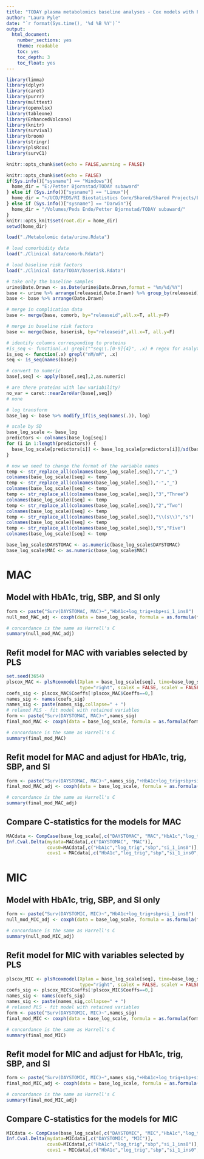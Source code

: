 ```yaml
---
title: "TODAY plasma metabolomics baseline analyses - Cox models with PLS variable selection"
author: "Laura Pyle"
date: "`r format(Sys.time(), '%d %B %Y')`"
output:
  html_document:
    number_sections: yes
    theme: readable
    toc: yes
    toc_depth: 3
    toc_float: yes
---
```


```r
library(limma)
library(dplyr)
library(caret)
library(purrr)
library(multtest)
library(openxlsx)
library(tableone)
library(EnhancedVolcano)
library(knitr)
library(survival)
library(broom)
library(stringr)
library(plsRcox)
library(survC1)

knitr::opts_chunk$set(echo = FALSE,warning = FALSE)

knitr::opts_chunk$set(echo = FALSE)
if(Sys.info()["sysname"] == "Windows"){
  home_dir = "E:/Petter Bjornstad/TODAY subaward"
} else if (Sys.info()["sysname"] == "Linux"){
  home_dir = "~/UCD/PEDS/RI Biostatistics Core/Shared/Shared Projects/Laura/Peds Endo/Petter Bjornstad/TODAY subaward/"
} else if (Sys.info()["sysname"] == "Darwin"){
  home_dir = "/Volumes/Peds Endo/Petter Bjornstad/TODAY subaward/"
}
knitr::opts_knit$set(root.dir = home_dir)
setwd(home_dir)
```

```r
load("./Metabolomic data/urine.Rdata")

# load comorbidity data
load("./Clinical data/comorb.Rdata")

# load baseline risk factors
load("./Clinical data/TODAY/baserisk.Rdata")

# take only the baseline samples
urine$Date.Drawn <- as.Date(urine$Date.Drawn,format = "%m/%d/%Y")
base <- urine %>% arrange(releaseid,Date.Drawn) %>% group_by(releaseid) %>% filter(row_number()==1)
base <- base %>% arrange(Date.Drawn)

# merge in complication data
base <- merge(base, comorb, by="releaseid",all.x=T, all.y=F)

# merge in baseline risk factors
base <- merge(base, baserisk, by="releaseid",all.x=T, all.y=F)

# identify columns corresponding to proteins
#is_seq <- function(.x) grepl("^seq\\.[0-9]{4}", .x) # regex for analytes
is_seq <- function(.x) grepl("nM/mM", .x)
seq <- is_seq(names(base))

# convert to numeric
base[,seq] <- apply(base[,seq],2,as.numeric)

# are there proteins with low variability?
no_var = caret::nearZeroVar(base[,seq])
# none

# log transform
base_log <- base %>% modify_if(is_seq(names(.)), log)

# scale by SD
base_log_scale <- base_log
predictors <- colnames(base_log[seq])
for (i in 1:length(predictors)) {
  base_log_scale[predictors[i]] <- base_log_scale[predictors[i]]/sd(base_log[,paste0(predictors[i])])
}

# now we need to change the format of the variable names
temp <- str_replace_all(colnames(base_log_scale[,seq]),"/","_")
colnames(base_log_scale)[seq] <- temp
temp <- str_replace_all(colnames(base_log_scale[,seq]),"-","_")
colnames(base_log_scale)[seq] <- temp
temp <- str_replace_all(colnames(base_log_scale[,seq]),"3","Three")
colnames(base_log_scale)[seq] <- temp
temp <- str_replace_all(colnames(base_log_scale[,seq]),"2","Two")
colnames(base_log_scale)[seq] <- temp
temp <- str_replace_all(colnames(base_log_scale[,seq]),"\\(s\\)","s")
colnames(base_log_scale)[seq] <- temp
temp <- str_replace_all(colnames(base_log_scale[,seq]),"5","Five")
colnames(base_log_scale)[seq] <- temp

base_log_scale$DAYSTOMAC <- as.numeric(base_log_scale$DAYSTOMAC)
base_log_scale$MAC <- as.numeric(base_log_scale$MAC)
```

# MAC

## Model with HbA1c, trig, SBP, and SI only

```r
form <- paste("Surv(DAYSTOMAC, MAC)~","HbA1c+log_trig+sbp+si_1_ins0")
null_mod_MAC_adj <- coxph(data = base_log_scale, formula = as.formula(form))
```

```r
# concordance is the same as Harrell's C
summary(null_mod_MAC_adj)
```

## Refit model for MAC with variables selected by PLS

```r
set.seed(3654)
plscox_MAC <- plsRcoxmodel(Xplan = base_log_scale[seq], time=base_log_scale$DAYSTOMAC, time2=base_log_scale$MAC, 
                           type="right", scaleX = FALSE, scaleY = FALSE, sparse=TRUE,nt=2)
coefs_sig <- plscox_MAC$Coeffs[!plscox_MAC$Coeffs==0,]
names_sig <- names(coefs_sig)
names_sig <- paste(names_sig,collapse=" + ")
# relaxed PLS - fit model with retained variables
form <- paste("Surv(DAYSTOMAC, MAC)~",names_sig)
final_mod_MAC <- coxph(data = base_log_scale, formula = as.formula(form))
```

```r
# concordance is the same as Harrell's C
summary(final_mod_MAC)
```

## Refit model for MAC and adjust for HbA1c, trig, SBP, and SI

```r
form <- paste("Surv(DAYSTOMAC, MAC)~",names_sig,"+HbA1c+log_trig+sbp+si_1_ins0")
final_mod_MAC_adj <- coxph(data = base_log_scale, formula = as.formula(form))
```

```r
# concordance is the same as Harrell's C
summary(final_mod_MAC_adj)
```

## Compare C-statistics for the models for MAC

```r
MACdata <- CompCase(base_log_scale[,c("DAYSTOMAC", "MAC","HbA1c","log_trig","sbp","si_1_ins0",names(coefs_sig))])
Inf.Cval.Delta(mydata=MACdata[,c("DAYSTOMAC", "MAC")], 
               covs0=MACdata[,c("HbA1c","log_trig","sbp","si_1_ins0")],
               covs1 = MACdata[,c("HbA1c","log_trig","sbp","si_1_ins0",names(coefs_sig))], tau = 3650, seed=3654)


```

# MIC

## Model with HbA1c, trig, SBP, and SI only

```r
form <- paste("Surv(DAYSTOMIC, MIC)~","HbA1c+log_trig+sbp+si_1_ins0")
null_mod_MIC_adj <- coxph(data = base_log_scale, formula = as.formula(form))
```

```r
# concordance is the same as Harrell's C
summary(null_mod_MIC_adj)
```

## Refit model for MIC with variables selected by PLS

```r
plscox_MIC <- plsRcoxmodel(Xplan = base_log_scale[seq], time=base_log_scale$DAYSTOMIC, time2=base_log_scale$MIC, 
                           type="right", scaleX = FALSE, scaleY = FALSE, sparse=TRUE,nt=2)
coefs_sig <- plscox_MIC$Coeffs[!plscox_MIC$Coeffs==0,]
names_sig <- names(coefs_sig)
names_sig <- paste(names_sig,collapse=" + ")
# relaxed PLS - fit model with retained variables
form <- paste("Surv(DAYSTOMIC, MIC)~",names_sig)
final_mod_MIC <- coxph(data = base_log_scale, formula = as.formula(form))
```

```r
# concordance is the same as Harrell's C
summary(final_mod_MIC)
```

## Refit model for MIC and adjust for HbA1c, trig, SBP, and SI

```r
form <- paste("Surv(DAYSTOMIC, MIC)~",names_sig,"+HbA1c+log_trig+sbp+si_1_ins0")
final_mod_MIC_adj <- coxph(data = base_log_scale, formula = as.formula(form))
```

```r
# concordance is the same as Harrell's C
summary(final_mod_MIC_adj)
```

## Compare C-statistics for the models for MIC

```r
MICdata <- CompCase(base_log_scale[,c("DAYSTOMIC", "MIC","HbA1c","log_trig","sbp","si_1_ins0",names(coefs_sig))])
Inf.Cval.Delta(mydata=MICdata[,c("DAYSTOMIC", "MIC")], 
               covs0=MICdata[,c("HbA1c","log_trig","sbp","si_1_ins0")],
               covs1 = MICdata[,c("HbA1c","log_trig","sbp","si_1_ins0",names(coefs_sig))], tau = 3650, seed=3654)


```
